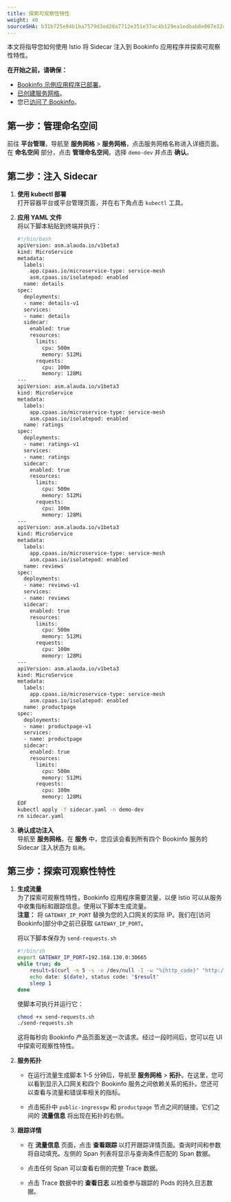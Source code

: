 ```yaml
---
title: 探索可观察性特性
weight: 40
sourceSHA: b31b725e94b1ba7579d3ed28a7712e351e37ac4b129ea1edbab8e007e32cecc2
---
```


本文将指导您如何使用 Istio 将 Sidecar 注入到 Bookinfo 应用程序并探索可观察性特性。

**在开始之前，请确保：**

- [Bookinfo 示例应用程序已部署](quickstart/deploy-bookinfo.html)。
- [已创建服务网格](create_service_mesh/index.html)。
- 您已[访问了 Bookinfo](quickstart/access-bookinfo.html)。

## 第一步：管理命名空间

前往 **平台管理**，导航至 **服务网格** > **服务网格**，点击服务网格名称进入详细页面。在 **命名空间** 部分，点击 **管理命名空间**。选择 `demo-dev` 并点击 **确认**。

## 第二步：注入 Sidecar

1. **使用 kubectl 部署**\
   打开容器平台或平台管理页面，并在右下角点击 `kubectl` 工具。

2. **应用 YAML 文件**\
   将以下脚本粘贴到终端并执行：
   ```bash
   #!/bin/bash
   apiVersion: asm.alauda.io/v1beta3
   kind: MicroService
   metadata:
     labels:
       app.cpaas.io/microservice-type: service-mesh
       asm.cpaas.io/isolatepod: enabled
     name: details
   spec:
     deployments:
     - name: details-v1
     services:
     - name: details
     sidecar:
       enabled: true
       resources:
         limits:
           cpu: 500m
           memory: 512Mi
         requests:
           cpu: 100m
           memory: 128Mi
   ---
   apiVersion: asm.alauda.io/v1beta3
   kind: MicroService
   metadata:
     labels:
       app.cpaas.io/microservice-type: service-mesh
       asm.cpaas.io/isolatepod: enabled
     name: ratings
   spec:
     deployments:
     - name: ratings-v1
     services:
     - name: ratings
     sidecar:
       enabled: true
       resources:
         limits:
           cpu: 500m
           memory: 512Mi
         requests:
           cpu: 100m
           memory: 128Mi
   ---
   apiVersion: asm.alauda.io/v1beta3
   kind: MicroService
   metadata:
     labels:
       app.cpaas.io/microservice-type: service-mesh
       asm.cpaas.io/isolatepod: enabled
     name: reviews
   spec:
     deployments:
     - name: reviews-v1
     services:
     - name: reviews
     sidecar:
       enabled: true
       resources:
         limits:
           cpu: 500m
           memory: 512Mi
         requests:
           cpu: 100m
           memory: 128Mi
   ---
   apiVersion: asm.alauda.io/v1beta3
   kind: MicroService
   metadata:
     labels:
       app.cpaas.io/microservice-type: service-mesh
       asm.cpaas.io/isolatepod: enabled
     name: productpage
   spec:
     deployments:
     - name: productpage-v1
     services:
     - name: productpage
     sidecar:
       enabled: true
       resources:
         limits:
           cpu: 500m
           memory: 512Mi
         requests:
           cpu: 100m
           memory: 128Mi
   EOF
   kubectl apply -f sidecar.yaml -n demo-dev
   rm sidecar.yaml
   ```

3. **确认成功注入**\
   导航至 **服务网格**，在 **服务** 中，您应该会看到所有四个 Bookinfo 服务的 Sidecar 注入状态为 `启用`。

## 第三步：探索可观察性特性

1. **生成流量**\
   为了探索可观察性特性，Bookinfo 应用程序需要流量，以便 Istio 可以从服务中收集指标和跟踪信息。使用以下脚本生成流量。\
   **注意：** 将 `GATEWAY_IP_PORT` 替换为您的入口网关的实际 IP。我们在\[访问 Bookinfo\]部分中之前已获取 `GATEWAY_IP_PORT`。

   将以下脚本保存为 `send-requests.sh`

   ```bash
   #!/bin/sh
   export GATEWAY_IP_PORT=192.168.130.0:30665
   while true; do
       result=$(curl -m 5 -s -o /dev/null -I -w "%{http_code}" "http://$GATEWAY_IP_PORT/productpage")
       echo date: $(date), status code: "$result"
       sleep 1
   done
   ```

   使脚本可执行并运行它：

   ```bash
   chmod +x send-requests.sh
   ./send-requests.sh
   ```

   这将每秒向 Bookinfo 产品页面发送一次请求。经过一段时间后，您可以在 UI 中探索可观察性特性。

2. **服务拓扑**
   - 在运行流量生成脚本 1-5 分钟后，导航至 **服务网格** > **拓扑**。在这里，您可以看到显示入口网关和四个 Bookinfo 服务之间依赖关系的拓扑。您还可以查看与流量和错误率相关的指标。

   - 点击拓扑中 `public-ingressgw` 和 `productpage` 节点之间的链接。它们之间的 **流量信息** 将出现在拓扑的右侧。

3. **跟踪详情**
   - 在 **流量信息** 页面，点击 **查看跟踪** 以打开跟踪详情页面。查询时间和参数将自动填充。左侧的 Span 列表将显示与查询条件匹配的 Span 数据。

   - 点击任何 Span 可以查看右侧的完整 Trace 数据。

   - 点击 Trace 数据中的 **查看日志** 以检查参与跟踪的 Pods 的持久日志数据。

